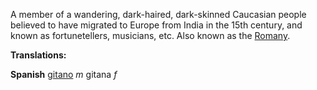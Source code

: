 A member of a wandering, dark-haired, dark-skinned Caucasian people believed to have migrated to
Europe from India in the 15th century, and known as fortunetellers, musicians, etc.
Also known as the [[Romany]].




'''Translations:'''


'''Spanish''' [[gitano]] ''m'' gitana ''f''
